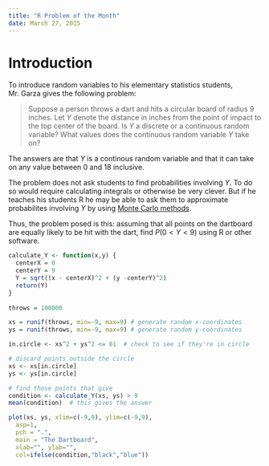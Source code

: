 ```yaml
---
title: "R Problem of the Month"
date: March 27, 2015
---
```



# Introduction
To introduce random variables to his elementary statistics students, Mr. Garza gives the following problem:

> Suppose a person throws a dart and hits a circular board of radius 9 inches. Let $Y$ denote the distance in inches from the point of impact to the top center of the board. Is $Y$ a discrete or a continuous random variable? What values does the continuous random variable $Y$ take on?

The answers are that $Y$ is a continous random variable and that it can take on any value between 0 and 18 inclusive.

The problem does not ask students to find probabilities involving $Y$. To do so would require calculating integrals or otherwise be very clever.  But if he teaches his students R he may be able to ask them to approximate probabilites involving $Y$ by using [Monte Carlo methods](http://www.countbayesie.com/blog/2015/3/3/6-amazing-trick-with-monte-carlo-simulations).

Thus, the problem posed is this: assuming that all points on the dartboard are equally likely to be hit with the dart, find $P(0< Y<9)$ using R or other software.


```r
calculate_Y <- function(x,y) {
  centerX = 0
  centerY = 9
  Y = sqrt((x - centerX)^2 + (y -centerY)^2)
  return(Y)
}
    
throws = 100000

xs = runif(throws, min=-9, max=9) # generate random x-coordinates
ys = runif(throws, min=-9, max=9) # generate random y-coordinates

in.circle <- xs^2 + ys^2 <= 81  # check to see if they're in circle

# discard points outside the circle
xs <- xs[in.circle]
ys <- ys[in.circle]

# find those points that give 
condition <- calculate_Y(xs, ys) > 9 
mean(condition)  # this gives the answer
```

```r
plot(xs, ys, xlim=c(-9,9), ylim=c(-9,9), 
  asp=1,
  pch = ".",
  main = "The Dartboard",
  xlab="", ylab="",
  col=ifelse(condition,"black","blue"))
```
